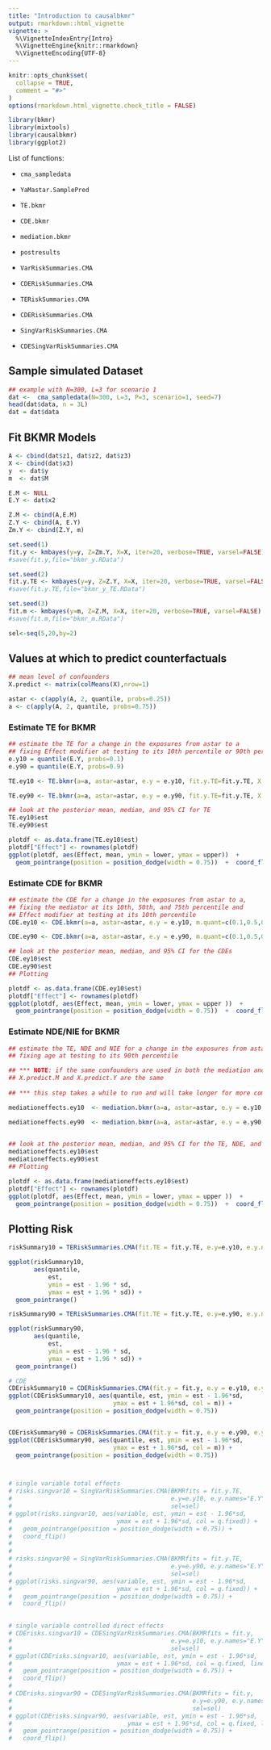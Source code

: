 ```yaml
---
title: "Introduction to causalbkmr"
output: rmarkdown::html_vignette
vignette: >
  %\VignetteIndexEntry{Intro}
  %\VignetteEngine{knitr::rmarkdown}
  %\VignetteEncoding{UTF-8}
---
```


```r
knitr::opts_chunk$set(
  collapse = TRUE,
  comment = "#>"
)
options(rmarkdown.html_vignette.check_title = FALSE)
```

```r
library(bkmr)
library(mixtools)
library(causalbkmr)
library(ggplot2)
```

List of functions:

+ `cma_sampledata`
+ `YaMastar.SamplePred`
+ `TE.bkmr`
+ `CDE.bkmr` 
+ `mediation.bkmr`
+ `postresults` 

+ `VarRiskSummaries.CMA` 
+ `CDERiskSummaries.CMA` 
+ `TERiskSummaries.CMA` 
+ `CDERiskSummaries.CMA` 
+ `SingVarRiskSummaries.CMA` 
+ `CDESingVarRiskSummaries.CMA` 

## Sample simulated Dataset

```r
## example with N=300, L=3 for scenario 1
dat <-  cma_sampledata(N=300, L=3, P=3, scenario=1, seed=7) 
head(dat$data, n = 3L)
dat = dat$data
```

## Fit BKMR Models

```r
A <- cbind(dat$z1, dat$z2, dat$z3)
X <- cbind(dat$x3)
y  <- dat$y
m  <- dat$M 

E.M <- NULL
E.Y <- dat$x2

Z.M <- cbind(A,E.M) 
Z.Y <- cbind(A, E.Y) 
Zm.Y <- cbind(Z.Y, m)

set.seed(1)
fit.y <- kmbayes(y=y, Z=Zm.Y, X=X, iter=20, verbose=TRUE, varsel=FALSE) 
#save(fit.y,file="bkmr_y.RData")

set.seed(2)
fit.y.TE <- kmbayes(y=y, Z=Z.Y, X=X, iter=20, verbose=TRUE, varsel=FALSE) 
#save(fit.y.TE,file="bkmr_y_TE.RData")

set.seed(3)
fit.m <- kmbayes(y=m, Z=Z.M, X=X, iter=20, verbose=TRUE, varsel=FALSE) 
#save(fit.m,file="bkmr_m.RData")

sel<-seq(5,20,by=2)
```

## Values at which to predict counterfactuals

```r
## mean level of confounders
X.predict <- matrix(colMeans(X),nrow=1)

astar <- c(apply(A, 2, quantile, probs=0.25))  
a <- c(apply(A, 2, quantile, probs=0.75))
``` 


### Estimate TE for BKMR

```r
## estimate the TE for a change in the exposures from astar to a 
## fixing Effect modifier at testing to its 10th percentile or 90th percentile
e.y10 = quantile(E.Y, probs=0.1)
e.y90 = quantile(E.Y, probs=0.9)

TE.ey10 <- TE.bkmr(a=a, astar=astar, e.y = e.y10, fit.y.TE=fit.y.TE, X.predict=X.predict, alpha=0.05, sel=sel, seed=122)

TE.ey90 <- TE.bkmr(a=a, astar=astar, e.y = e.y90, fit.y.TE=fit.y.TE, X.predict=X.predict, alpha=0.05, sel=sel, seed=122)

## look at the posterior mean, median, and 95% CI for TE
TE.ey10$est
TE.ey90$est

plotdf <- as.data.frame(TE.ey10$est)
plotdf["Effect"] <- rownames(plotdf)
ggplot(plotdf, aes(Effect, mean, ymin = lower, ymax = upper))  + 
  geom_pointrange(position = position_dodge(width = 0.75))  +  coord_flip()
```


### Estimate CDE for BKMR

```r
## estimate the CDE for a change in the exposures from astar to a,
## fixing the mediator at its 10th, 50th, and 75th percentile and
## Effect modifier at testing at its 10th percentile 
CDE.ey10 <- CDE.bkmr(a=a, astar=astar, e.y = e.y10, m.quant=c(0.1,0.5,0.75), fit.y=fit.y, alpha=0.05, sel=sel, seed=777)

CDE.ey90 <- CDE.bkmr(a=a, astar=astar, e.y = e.y90, m.quant=c(0.1,0.5,0.75), fit.y=fit.y, alpha=0.05, sel=sel, seed=777)

## look at the posterior mean, median, and 95% CI for the CDEs 
CDE.ey10$est
CDE.ey90$est
## Plotting

plotdf <- as.data.frame(CDE.ey10$est)
plotdf["Effect"] <- rownames(plotdf)
ggplot(plotdf, aes(Effect, mean, ymin = lower, ymax = upper ))  + 
  geom_pointrange(position = position_dodge(width = 0.75))  +  coord_flip()
```



### Estimate NDE/NIE for BKMR   

```r

## estimate the TE, NDE and NIE for a change in the exposures from astar to a
## fixing age at testing to its 90th percentile

## *** NOTE: if the same confounders are used in both the mediation and outcome models, 
## X.predict.M and X.predict.Y are the same
 
## *** this step takes a while to run and will take longer for more complex bkmr fits, longer sel vectors and larger K

mediationeffects.ey10  <- mediation.bkmr(a=a, astar=astar, e.y = e.y10, fit.m=fit.m, fit.y=fit.y, fit.y.TE=fit.y.TE, X.predict.M=X.predict, X.predict.Y=X.predict, alpha=0.05, sel=sel, seed=22, K=10)

mediationeffects.ey90  <- mediation.bkmr(a=a, astar=astar, e.y = e.y90, fit.m=fit.m, fit.y=fit.y, fit.y.TE=fit.y.TE, X.predict.M=X.predict, X.predict.Y=X.predict, alpha=0.05, sel=sel, seed=22, K=10) 

 
## look at the posterior mean, median, and 95% CI for the TE, NDE, and NIE
mediationeffects.ey10$est
mediationeffects.ey90$est
## Plotting

plotdf <- as.data.frame(mediationeffects.ey10$est)
plotdf["Effect"] <- rownames(plotdf)
ggplot(plotdf, aes(Effect, mean, ymin = lower, ymax = upper ))  + 
  geom_pointrange(position = position_dodge(width = 0.75))  +  coord_flip()
```

## Plotting Risk
```r
riskSummary10 = TERiskSummaries.CMA(fit.TE = fit.y.TE, e.y=e.y10, e.y.name = "E.Y", sel=sel)

ggplot(riskSummary10,
       aes(quantile,
           est,
           ymin = est - 1.96 * sd,
           ymax = est + 1.96 * sd)) +
  geom_pointrange()

riskSummary90 = TERiskSummaries.CMA(fit.TE = fit.y.TE, e.y=e.y90, e.y.name = "E.Y", sel=sel)

ggplot(riskSummary90,
       aes(quantile,
           est,
           ymin = est - 1.96 * sd,
           ymax = est + 1.96 * sd)) +
  geom_pointrange()

```

```r

# CDE 
CDEriskSummary10 = CDERiskSummaries.CMA(fit.y = fit.y, e.y = e.y10, e.y.name = "E.Y", m.name = "m", sel = sel)
ggplot(CDEriskSummary10, aes(quantile, est, ymin = est - 1.96*sd, 
                             ymax = est + 1.96*sd, col = m)) + 
  geom_pointrange(position = position_dodge(width = 0.75))


CDEriskSummary90 = CDERiskSummaries.CMA(fit.y = fit.y, e.y = e.y90, e.y.name = "E.Y", m.name = "m", sel = sel)
ggplot(CDEriskSummary90, aes(quantile, est, ymin = est - 1.96*sd, 
                             ymax = est + 1.96*sd, col = m)) + 
  geom_pointrange(position = position_dodge(width = 0.75))



# single variable total effects
# risks.singvar10 = SingVarRiskSummaries.CMA(BKMRfits = fit.y.TE,
#                                            e.y=e.y10, e.y.names="E.Y",
#                                            sel=sel)
# ggplot(risks.singvar10, aes(variable, est, ymin = est - 1.96*sd, 
#                             ymax = est + 1.96*sd, col = q.fixed)) + 
#   geom_pointrange(position = position_dodge(width = 0.75)) + 
#   coord_flip()
# 
# 
# risks.singvar90 = SingVarRiskSummaries.CMA(BKMRfits = fit.y.TE,
#                                            e.y=e.y90, e.y.names="E.Y",
#                                            sel=sel)
# ggplot(risks.singvar90, aes(variable, est, ymin = est - 1.96*sd, 
#                             ymax = est + 1.96*sd, col = q.fixed)) + 
#   geom_pointrange(position = position_dodge(width = 0.75)) + 
#   coord_flip()

 
# single variable controlled direct effects
# CDErisks.singvar10 = CDESingVarRiskSummaries.CMA(BKMRfits = fit.y,
#                                            e.y=e.y10, e.y.names="E.Y", m.name = "m",
#                                            sel=sel)
# ggplot(CDErisks.singvar10, aes(variable, est, ymin = est - 1.96*sd, 
#                             ymax = est + 1.96*sd, col = q.fixed, linetype = m.fixed)) + 
#   geom_pointrange(position = position_dodge(width = 0.75)) + 
#   coord_flip()
# 
# CDErisks.singvar90 = CDESingVarRiskSummaries.CMA(BKMRfits = fit.y,
#                                                  e.y=e.y90, e.y.names="E.Y", m.name = "m",
#                                                  sel=sel)
# ggplot(CDErisks.singvar90, aes(variable, est, ymin = est - 1.96*sd, 
#                                ymax = est + 1.96*sd, col = q.fixed, linetype = m.fixed)) + 
#   geom_pointrange(position = position_dodge(width = 0.75)) + 
#   coord_flip()

```
